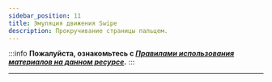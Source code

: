 ```yaml
---
sidebar_position: 11
title: Эмуляция движения Swipe 
description: Прокручивание страницы пальцем.
---
```

:::info **Пожалуйста, ознакомьтесь с [*Правилами использования материалов на данном ресурсе*](../../Disclaimer).**
:::
_______________________________________________


<Redirect to="/ZennoDroid/Android/ProLite/Swipe" />
